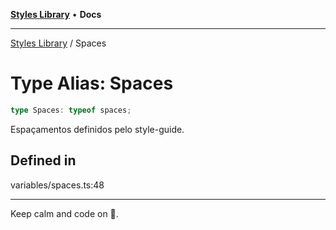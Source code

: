 
<Meta title="Libs/Styles/type-aliases/Spaces" />



[**Styles Library**](/?path=/docs/libs-styles-overview--page) • **Docs**

***

[Styles Library](/?path=/docs/libs-styles-overview--page) / Spaces

# Type Alias: Spaces

```ts
type Spaces: typeof spaces;
```

Espaçamentos definidos pelo style-guide.

## Defined in

variables/spaces.ts:48


***

Keep calm and code on 🤘.